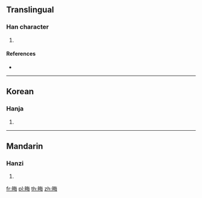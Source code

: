{{character info/new}}
{{also|畝}}
==Translingual==

===Han character===
{{Han char|rn=102|rad=田|as=07|sn=12|four=|canj=WOWY|ids=⿰田每}}

# {{defn|Han|sort=田07}}

====References====
* {{Han ref|kx=0763.160|dkj=21864|dj=1173.030|hdz=42542.160|uh=756E|ud=30062}}

----

==Korean==

===Hanja===
{{ko-hanja|hangeul=무|eumhun=|rv=mu|mr=mu|y=mu}}

# {{defn|lang=ko|sort=田07}}

----

==Mandarin==

===Hanzi===
{{cmn-hanzi|pin=[[mǔ]] ([[mu3]])|wg=mu<sup>3</sup>}}

# {{defn|lang=cmn|sort=田07}}

[[fr:畮]]
[[pl:畮]]
[[th:畮]]
[[zh:畮]]